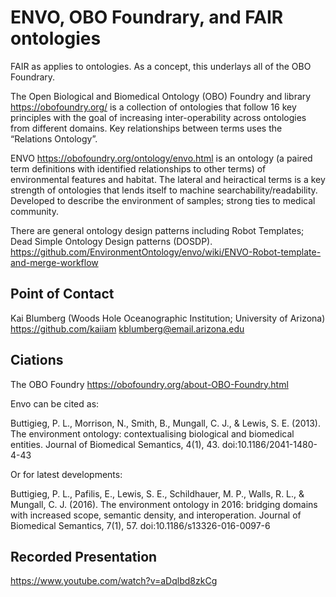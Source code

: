 # ENVO, OBO Foundrary, and FAIR ontologies

FAIR as applies to ontologies. 
As a concept, this underlays all of the OBO Foundrary.

The Open Biological and Biomedical Ontology (OBO) Foundry and library [https://obofoundry.org/](https://obofoundry.org/) is a collection of ontologies that follow 16 key principles with the goal of increasing inter-operability across ontologies from different domains.
Key relationships between terms uses the "Relations Ontology".

ENVO [https://obofoundry.org/ontology/envo.html](https://obofoundry.org/ontology/envo.html) is an ontology (a paired term definitions with identified relationships to other terms) of environmental features and habitat.
The lateral and heiractical terms is a key strength of ontologies that lends itself to machine searchability/readability.
Developed to describe the environment of samples; strong ties to medical community.

There are general ontology design patterns including Robot Templates; Dead Simple Ontology Design patterns (DOSDP).
[https://github.com/EnvironmentOntology/envo/wiki/ENVO-Robot-template-and-merge-workflow](https://github.com/EnvironmentOntology/envo/wiki/ENVO-Robot-template-and-merge-workflow)

## Point of Contact

Kai Blumberg (Woods Hole Oceanographic Institution; University of Arizona) [https://github.com/kaiiam](https://github.com/kaiiam) <kblumberg@email.arizona.edu>

## Ciations

The OBO Foundry [https://obofoundry.org/about-OBO-Foundry.html](https://obofoundry.org/about-OBO-Foundry.html)

Envo can be cited as:

Buttigieg, P. L., Morrison, N., Smith, B., Mungall, C. J., & Lewis, S. E. (2013). The environment ontology: contextualising biological and biomedical entities. Journal of Biomedical Semantics, 4(1), 43. doi:10.1186/2041-1480-4-43

Or for latest developments:

Buttigieg, P. L., Pafilis, E., Lewis, S. E., Schildhauer, M. P., Walls, R. L., & Mungall, C. J. (2016). The environment ontology in 2016: bridging domains with increased scope, semantic density, and interoperation. Journal of Biomedical Semantics, 7(1), 57. doi:10.1186/s13326-016-0097-6

## Recorded Presentation

[https://www.youtube.com/watch?v=aDqlbd8zkCg](https://www.youtube.com/watch?v=aDqlbd8zkCg) 